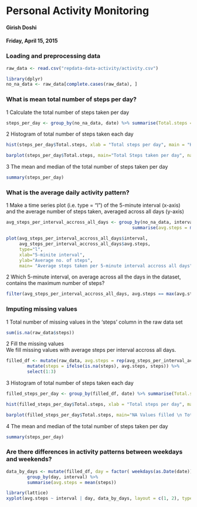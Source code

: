 
# Personal Activity Monitoring
#### Girish Doshi
#### Friday, April 15, 2015

### Loading and preprocessing data 
```{r}
raw_data <- read.csv("repdata-data-activity/activity.csv")

library(dplyr)
no_na_data <- raw_data[complete.cases(raw_data), ]

```

### What is mean total number of steps  per day?

1 Calculate the total number of steps taken per day
```{r}
steps_per_day <- group_by(no_na_data, date) %>% summarise(Total.steps = sum(steps))
```

2 Histogram of total number of steps taken each day
```{r}
hist(steps_per_day$Total.steps, xlab = "Total steps per day", main = "Histogram of Total number of steps each day")

barplot(steps_per_day$Total.steps, main="Total Steps taken per day", names.arg=steps_per_day$date, width=5, xlab = "date", ylab = "No. of steps")
```

3 The mean and median of the total number of steps taken per day
```{r}
summary(steps_per_day)
```

### What is the average daily activity pattern?
1 Make a time series plot (i.e. type = "l") of the 5-minute interval (x-axis) and the average number of steps taken, averaged across all days (y-axis)

```{r}
avg_steps_per_interval_accross_all_days <- group_by(no_na_data, interval) %>% 
                                                summarise(avg.steps = mean(steps))

plot(avg_steps_per_interval_accross_all_days$interval,
     avg_steps_per_interval_accross_all_days$avg.steps,
     type="l",
     xlab="5-minite interval",
     ylab="Average no. of steps",
     main= "Average steps taken per 5-minute interval accross all days")

```

2 Which 5-minute interval, on average across all the days in the dataset, contains the maximum number of steps?

```{r}
filter(avg_steps_per_interval_accross_all_days, avg.steps == max(avg.steps))
```

### Imputing missing values

1 Total number of missing values in the 'steps' column in the raw data set
```{r}
sum(is.na(raw_data$steps))

```

2 Fill the missing values  
   We fill missing values with average steps per interval accross all days.

```{r}
filled_df <- mutate(raw_data, avg.steps = rep(avg_steps_per_interval_accross_all_days$avg.steps, (nrow(raw_data)/length(unique(raw_data$interval)))))  %>% 
        mutate(steps = ifelse(is.na(steps), avg.steps, steps)) %>% 
        select(1:3)

```

3 Histogram of total number of steps taken each day

```{r}
filled_steps_per_day <- group_by(filled_df, date) %>% summarise(Total.steps = sum(steps))

hist(filled_steps_per_day$Total.steps, xlab = "Total steps per day", main = "Histogram of Total number of steps each day")

barplot(filled_steps_per_day$Total.steps, main="NA Values filled \n Total Steps taken per day", names.arg=filled_steps_per_day$date, width=5, xlab = "date", ylab = "No. of steps")

```

4 The mean and median of the total number of steps taken per day
```{r}
summary(steps_per_day)
```

### Are there differences in activity patterns between weekdays and weekends?

```{r}
data_by_days <- mutate(filled_df, day = factor( weekdays(as.Date(date)) %in% c("Saturday", "Sunday"), labels = c("weekend", "weekday"))) %>% 
        group_by(day, interval) %>%
        summarise(avg.steps = mean(steps))

library(lattice)
xyplot(avg.steps ~ interval | day, data_by_days, layout = c(1, 2), type = "l")
```
